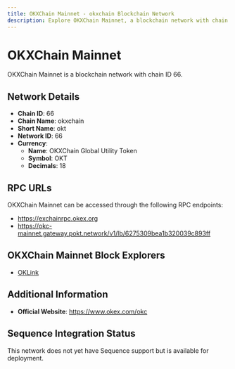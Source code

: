 ```yaml
--- 
title: OKXChain Mainnet - okxchain Blockchain Network
description: Explore OKXChain Mainnet, a blockchain network with chain ID 66. Learn about its native currency, OKXChain Global Utility Token, and how to interact with the network.
---
```


# OKXChain Mainnet

OKXChain Mainnet is a blockchain network with chain ID 66.

## Network Details

- **Chain ID**: 66
- **Chain Name**: okxchain
- **Short Name**: okt
- **Network ID**: 66
- **Currency**: 
  - **Name**: OKXChain Global Utility Token
  - **Symbol**: OKT
  - **Decimals**: 18

## RPC URLs

OKXChain Mainnet can be accessed through the following RPC endpoints:

- https://exchainrpc.okex.org
- https://okc-mainnet.gateway.pokt.network/v1/lb/6275309bea1b320039c893ff

## OKXChain Mainnet Block Explorers

- [OKLink](https://www.oklink.com/en/okc)

## Additional Information

- **Official Website**: https://www.okex.com/okc

## Sequence Integration Status

This network does not yet have Sequence support but is available for deployment.
